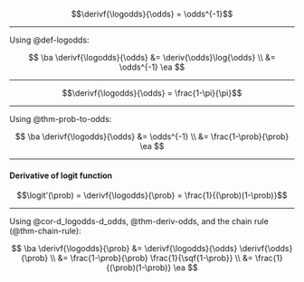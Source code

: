 
:::{#lem-d_logodds-d_odds}
$$\derivf{\logodds}{\odds} = \odds^{-1}$$
:::

---

::: proof

Using @def-logodds:

$$
\ba
\derivf{\logodds}{\odds}
&= \deriv{\odds}\log{\odds}
\\
&= \odds^{-1}
\ea
$$
:::

---

:::{#cor-d_logodds-d_odds}

$$\derivf{\logodds}{\odds} = \frac{1-\pi}{\pi}$$
:::

---

::: proof

Using @thm-prob-to-odds:

$$
\ba
\derivf{\logodds}{\odds}
&= \odds^{-1}
\\
&= \frac{1-\prob}{\prob}
\ea
$$
:::

---

:::{#thm-deriv-logit}

#### Derivative of logit function

$$\logit'(\prob) = \derivf{\logodds}{\prob} = \frac{1}{(\prob)(1-\prob)}$$
:::

---

::: proof

Using @cor-d_logodds-d_odds, @thm-deriv-odds, and the chain rule (@thm-chain-rule):

$$
\ba
\derivf{\logodds}{\prob}
&= \derivf{\logodds}{\odds} \derivf{\odds}{\prob}
\\
&= \frac{1-\prob}{\prob} \frac{1}{\sqf{1-\prob}}
\\
&= \frac{1}{(\prob)(1-\prob)}
\ea
$$

:::
